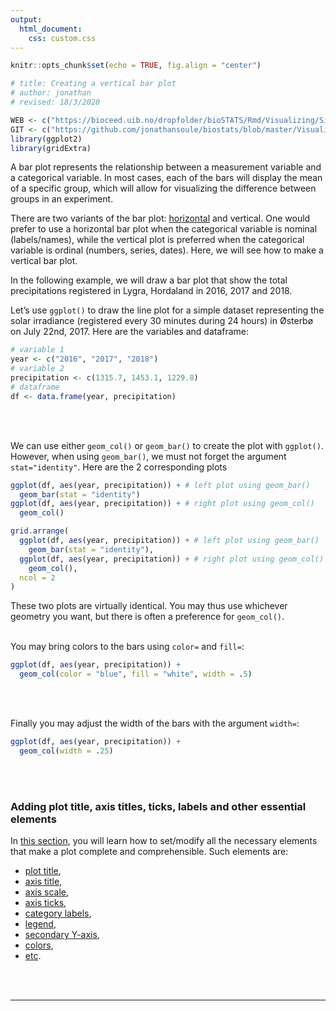 ```yaml
---
output:
  html_document:
    css: custom.css
--- 
```


```r
knitr::opts_chunk$set(echo = TRUE, fig.align = "center")

# title: Creating a vertical bar plot
# author: jonathan
# revised: 18/3/2020

WEB <- c("https://bioceed.uib.no/dropfolder/bioSTATS/Rmd/Visualizing/Simple/vertical-bar-plot.html")
GIT <- c("https://github.com/jonathansoule/biostats/blob/master/Visualizing/Simple/vertical-bar-plot.Rmd")
library(ggplot2)
library(gridExtra)
```
A bar plot represents the relationship between a measurement variable and a categorical variable. In most cases, each of the bars will display the mean of a specific group, which will allow for visualizing the difference between groups in an experiment.

There are two variants of the bar plot: [horizontal](https://biostats.w.uib.no/creating-a-horizontal-bar-plot/){target="_blank"} and vertical. One would prefer to use a horizontal bar plot when the categorical variable is nominal (labels/names), while the vertical plot is preferred when the categorical variable is ordinal (numbers, series, dates). Here, we will see how to make a vertical bar plot.

In the following example, we will draw a bar plot that show the total precipitations registered in Lygra, Hordaland in 2016, 2017 and 2018.

Let's use `ggplot()` to draw the line plot for a simple dataset representing the solar irradiance (registered every 30 minutes during 24 hours) in Østerbø on July 22nd, 2017. Here are the variables and dataframe:
```r
# variable 1
year <- c("2016", "2017", "2018")
# variable 2
precipitation <- c(1315.7, 1453.1, 1229.8)
# dataframe
df <- data.frame(year, precipitation)
```
<br/><br/>

We can use either `geom_col()` or `geom_bar()` to create the plot with `ggplot()`. However, when using `geom_bar()`, we must not forget the argument `stat="identity"`. Here are the 2 corresponding plots
```r
ggplot(df, aes(year, precipitation)) + # left plot using geom_bar()
  geom_bar(stat = "identity")
ggplot(df, aes(year, precipitation)) + # right plot using geom_col()
  geom_col()
```
```r
grid.arrange(
  ggplot(df, aes(year, precipitation)) + # left plot using geom_bar()
    geom_bar(stat = "identity"),
  ggplot(df, aes(year, precipitation)) + # right plot using geom_col()
    geom_col(),
  ncol = 2
)
```
These two plots are virtually identical. You may thus use whichever geometry you want, but there is often a preference for `geom_col()`.
<br/><br/>

You may bring colors to the bars using `color=` and `fill=`:
```r
ggplot(df, aes(year, precipitation)) +
  geom_col(color = "blue", fill = "white", width = .5)
```
<br/><br/>

Finally you may adjust the width of the bars with the argument `width=`:
```r
ggplot(df, aes(year, precipitation)) +
  geom_col(width = .25)
```
<br/><br/>

### Adding plot title, axis titles, ticks, labels and other essential elements

In [this section](https://biostats.w.uib.no/topics/data-visualization-with-ggplot2/essential-elements/){target="_blank"}, you will learn how to set/modify all the necessary elements that make a plot complete and comprehensible. Such elements are:

+ [plot title](https://biostats.w.uib.no/title/){target="_blank"}, 
+ [axis title](https://biostats.w.uib.no/axis-titles/){target="_blank"},
+ [axis scale](https://biostats.w.uib.no/axis-scale/){target="_blank"},
+ [axis ticks](https://biostats.w.uib.no/axis-ticks/){target="_blank"},
+ [category labels](https://biostats.w.uib.no/category-labels/){target="_blank"},
+ [legend](https://biostats.w.uib.no/legend/){target="_blank"},
+ [secondary Y-axis](https://biostats.w.uib.no/secondary-y-axis/){target="_blank"},
+ [colors](https://biostats.w.uib.no/choosing-colors-for-your-plot/){target="_blank"},
+ [etc](https://biostats.w.uib.no/topics/data-visualization-with-ggplot2/essential-elements/){target="_blank"}.

<br/><br/>

***
<!-- UNCOMMENT TO ACTIVATE
Get the Rmarkdown file corresponding to this page on [GitHub](`r GIT`){target="_blank"}.
-->
